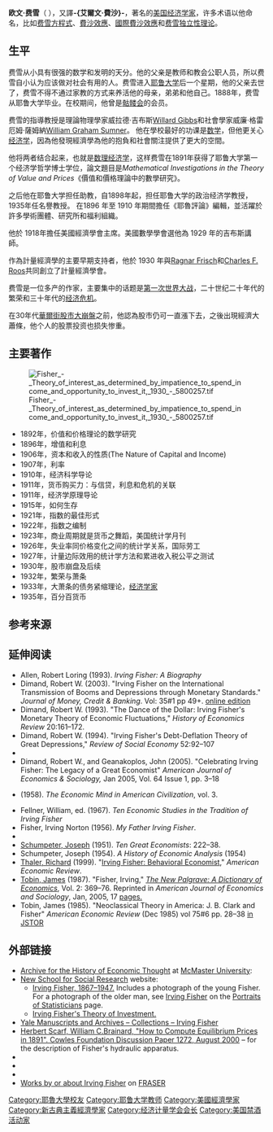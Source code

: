 {{noteTA|G1=Economics
|1=zh-cn:欧文;zh-tw:爾文; zh-hk:艾榮;
|2=zh-cn:费雪; zh-tw:費雪; zh-hk:費沙}}
{{Infobox economist
 | school_tradition = [[第一代新古典主义经济学|第一代新古典主义经济学]]
 | color            = yellow
 | image       = Irvingfisher.jpg
 | caption     =
 | name             = 欧文·费雪<br>Irving Fisher
 | birth_date       = {{Birth date|1867|2|27|mf=y}}
 | birth_place      = {{USA}}[[纽约|纽约]]
 | death_date       = {{Death date and age|1947|4|29|1867|2|27|mf=y}}
 | death_place      = {{USA}}[[纽约|纽约]]
 | nationality      = {{USA}}
 | field            = [[数理经济学|数理经济学]]
 | doctoral_advisor = [[约西亚·威拉德·吉布斯|约西亚·威拉德·吉布斯]]<br>[[William_Graham_Sumner|William Graham Sumner]]
 | academic_advisors =
 | doctoral_students = 
 | notable_students = 
 | influences       = [[威廉·斯坦利·杰文斯|威廉·斯坦利·杰文斯]], [[欧根·博姆-巴维克|欧根·博姆-巴维克]]
 | influenced       = [[米尔顿·弗里德曼|米尔顿·弗里德曼]], [[詹姆士·托宾|詹姆士·托宾]], [[弗兰科·莫迪利安尼|弗兰科·莫迪利安尼]], [[本·伯南克|本·伯南克]], [[Scott_Sumner|Sumner]], [[罗伯特·席勒|罗伯特·席勒]], [[海曼·闵斯基|海曼·闵斯基]], [[Steve_Keen|Keen]], [[莫里斯·阿莱|莫里斯·阿莱]]
 | contributions    = [[费雪方程式|费雪方程式]]<br>[[费雪交换方程式|费雪交换方程式]]<br>[[物价指数|物价指数]]<br>[[债务通缩|债务通缩]]<br>[[菲利普斯曲线|菲利普斯曲线]]<br>[[金钱幻觉|金钱幻觉]]<br>[[费雪分离定理|费雪分离定理]]<br>[[康涅狄格州独立党|康涅狄格州独立党]]
|alma_mater=[[耶鲁大学|耶鲁大学]]
}}
'''欧文·费雪'''（{{lang-en|'''Irving Fisher'''}}  {{bd|1867年|2月27日|1947年|4月29日|catIdx=Fisher, Irving}}），又譯'''-{艾爾文·費沙}-'''，著名的[[美国|美国]][[经济学家|经济学家]]，许多术语以他命名，比如[[费雪方程式|费雪方程式]]、[[費沙效應|費沙效應]]、[[國際費沙效應|國際費沙效應]]和[[费雪独立性理论|费雪独立性理论]]。

==生平==
费雪从小具有很强的数学和发明的天分。他的父亲是教师和教会公职人员，所以费雪自小认为应该做对社会有用的人。费雪进入[[耶鲁大学|耶鲁大学]]后一个星期，他的父亲去世了，费雪不得不通过家教的方式来养活他的母亲，弟弟和他自己。1888年，费雪从耶鲁大学毕业。在校期间，他曾是[[骷髅会|骷髅会]]的会员。

费雪的指導教授是理論物理學家威拉德·吉布斯[[Willard_Gibbs|Willard Gibbs]]和社會學家威廉·格雷厄姆·薩姆納[[William_Graham_Sumner|William Graham Sumner]]。
他在學校最好的功课是[[数学|数学]]，但他更关心[[经济学|经济学]]，因為他發現經濟學為他的抱負和社會關注提供了更大的空間。

他将两者结合起来，也就是[[数理经济学|数理经济学]]，这样费雪在1891年获得了耶鲁大学第一个经济学哲学博士学位，論文題目是''Mathematical Investigations in the Theory of Value and Prices''《價值和價格理論中的數學研究》。

之后他在耶鲁大学担任助教，自1898年起，担任耶鲁大学的政治经济学教授，1935年任名譽教授。
在1896 年至 1910 年期間擔任《耶魯評論》編輯，並活躍於許多學術團體、研究所和福利組織。

他於 1918年擔任美國經濟學會主席。美國數學學會選他為 1929 年的吉布斯講師。

作為計量經濟學的主要早期支持者，他於 1930 年與[[Ragnar_Frisch|Ragnar Frisch]]和[[Charles_F._Roos|Charles F. Roos]]共同創立了計量經濟學會。

费雪是一位多产的作家，主要集中的话题是[[第一次世界大战|第一次世界大战]]，二十世纪二十年代的繁荣和三十年代的[[经济危机|经济危机]]。

在30年代[[1929年华尔街股灾|華爾街股市大崩盤]]之前，他認為股市仍可一直漲下去，之後出現經濟大蕭條，他个人的股票投资也损失惨重。

==主要著作==
[[File:Fisher_-_Theory_of_interest_as_determined_by_impatience_to_spend_income_and_opportunity_to_invest_it,_1930_-_5800257.tif|thumb]]
*1892年，价值和价格理论的数学研究
*1896年，增值和利息
*1906年，资本和收入的性质(The Nature of Capital and Income)
*1907年，利率
*1910年，经济科学导论
*1911年，货币购买力：与信贷，利息和危机的关联
*1911年，经济学原理导论
*1915年，如何生存
*1921年，指数的最佳形式
*1922年，指数之编制
*1923年，商业周期就是货币之舞蹈，美国统计学月刊
*1926年，失业率同价格变化之间的统计学关系，国际劳工
*1927年，计量边际效用的统计学方法和累进收入税公平之测试
*1930年，股市崩盘及后续
*1932年，繁荣与萧条
*1933年，大萧条的债务紧缩理论，[[经济学家|经济学家]]
*1935年，百分百货币

==参考来源==
{{Reflist}}

==延伸阅读==
{{refbegin|2}}
* Allen, Robert Loring (1993). ''Irving Fisher: A Biography''
* Dimand, Robert W. (2003). "Irving Fisher on the International Transmission of Booms and Depressions through Monetary Standards." ''Journal of Money, Credit & Banking''. Vol: 35#1 pp 49+. [https://www.questia.com/PM.qst?a=o&d=5000634264 online edition] {{Wayback|url=https://www.questia.com/PM.qst?a=o&d=5000634264 |date=20100420055859 }}
* Dimand, Robert W. (1993). "The Dance of the Dollar: Irving Fisher's Monetary Theory of Economic Fluctuations," ''History of Economics Review''  20:161–172.
* Dimand, Robert W. (1994). "Irving Fisher's Debt-Deflation Theory of Great Depressions," ''Review of Social Economy''  52:92–107
* {{cite journal | last1 = Dimand | first1 = Robert W | year = 1998 | title = The Fall and Rise of Irving Fisher's Macroeconomics | url = | journal = Journal of the History of Economic Thought | volume = 20 | issue = | pages = 191–201 | doi=10.1017/s1053837200001851}}
* Dimand, Robert W., and Geanakoplos, John (2005). "Celebrating Irving Fisher: The Legacy of a Great Economist" ''American Journal of Economics & Sociology,'' Jan 2005, Vol. 64 Issue 1, pp. 3–18
* {{ill|Dorfman, Joseph|de|Joseph Dorfman (Ökonom)}} (1958). ''The Economic Mind in American Civilization'', vol. 3.
* Fellner, William, ed. (1967). ''Ten Economic Studies in the Tradition of Irving Fisher''
* Fisher, Irving Norton (1956). ''My Father Irving Fisher''.
* {{cite journal | last1 = Sasuly | first1 = Max | year = 1947 | title = Irving Fisher and Social Science | url = | journal = Econometrica | volume = 15 | issue = | pages = 255–78 | doi=10.2307/1905330}}
* [[Schumpeter,_Joseph|Schumpeter, Joseph]] (1951). ''Ten Great Economists'': 222–38.
* Schumpeter, Joseph (1954). ''A History of Economic Analysis'' (1954)
* [[Thaler,_Richard|Thaler, Richard]] (1999). "[https://wayback.archive-it.org/all/20071202154721/http://gsbwww.uchicago.edu/fac/richard.thaler/research/Irving%20Fisher.pdf Irving Fisher: Behavioral Economist,]" ''American Economic Review''.
* [[Tobin,_James|Tobin, James]] (1987). "Fisher, Irving,"  ''[[The_New_Palgrave:_A_Dictionary_of_Economics|The New Palgrave: A Dictionary of Economics]]'', Vol. 2: 369–76. Reprinted in ''American Journal of Economics and Sociology'', Jan, 2005, 17 [http://findarticles.com/p/articles/mi_m0254/is_1_64/ai_n13798783/?tag=content;col1 pages.]
* Tobin, James (1985). "Neoclassical Theory in America: J. B. Clark and Fisher" ''American Economic Review'' (Dec 1985) vol 75#6  pp. 28–38 [https://www.jstor.org/pss/1914327 in JSTOR]
{{refend}}

==外部链接==
{{Wikisource author}}
{{Commons category}}
* [https://web.archive.org/web/20050324032215/http://socserv2.socsci.mcmaster.ca/~econ/ugcm/3ll3/index.html Archive for the History of Economic Thought] at [[McMaster_University|McMaster University]]:
* [[New_School_for_Social_Research|New School for Social Research]] website:
** [https://web.archive.org/web/20040603160005/http://cepa.newschool.edu/het/profiles/fisher.htm Irving Fisher, 1867–1947.] Includes a photograph of the young Fisher. For a photograph of the older man, see [http://www.york.ac.uk/depts/maths/histstat/people/fisher_i.gif Irving Fisher] {{Wayback|url=http://www.york.ac.uk/depts/maths/histstat/people/fisher_i.gif |date=20160303205822 }} on the [http://www.york.ac.uk/depts/maths/histstat/people/welcome.htm Portraits of Statisticians] {{Wayback|url=http://www.york.ac.uk/depts/maths/histstat/people/welcome.htm |date=20110408154452 }} page.
** [https://web.archive.org/web/20080429203224/http://cepa.newschool.edu/het/essays/capital/fisherinvest.htm Irving Fisher's Theory of Investment.]
* [http://www.library.yale.edu/un/papers/fisher.htm Yale Manuscripts and Archives – Collections – Irving Fisher] {{Wayback|url=http://www.library.yale.edu/un/papers/fisher.htm |date=20070522183857 }}
* [http://cowles.econ.yale.edu/P/cd/d12b/d1272.pdf Herbert Scarf, William C.Brainard, "How to Compute Equilibrium Prices in 1891". Cowles Foundation Discussion Paper 1272, August 2000] {{Wayback|url=http://cowles.econ.yale.edu/P/cd/d12b/d1272.pdf |date=20120220114756 }} – for the description of Fisher's hydraulic apparatus.
* {{Cite book |title=Irving Fisher (1867–1947) |url=http://www.econlib.org/library/Enc/bios/Fisher.html |work=[[The_Concise_Encyclopedia_of_Economics|The Concise Encyclopedia of Economics]] |edition=2nd |series=[[Library_of_Economics_and_Liberty|Library of Economics and Liberty]] |publisher=[[Liberty_Fund|Liberty Fund]] |year=2008 |access-date=2016-10-13 |archive-date=2016-10-21 |archive-url=https://web.archive.org/web/20161021091342/http://www.econlib.org/library/Enc/bios/Fisher.html |dead-url=no }}
* {{Gutenberg author | id=Fisher,+Irving | name=Irving Fisher}}
* {{Internet Archive author |sname=Irving Fisher}}
* [https://fraser.stlouisfed.org/author/134 Works by or about Irving Fisher] {{Wayback|url=https://fraser.stlouisfed.org/author/134 |date=20170216220222 }} on [[FRASER|FRASER]]

{{经济计量学会会长}}
{{Authority control}}
{{DEFAULTSORT:Fisher,Irving}}
[[Category:耶魯大學校友|Category:耶魯大學校友]]
[[Category:耶鲁大学教师|Category:耶鲁大学教师]]
[[Category:美國經濟學家|Category:美國經濟學家]]
[[Category:新古典主義經濟學家|Category:新古典主義經濟學家]]
[[Category:经济计量学会会长|Category:经济计量学会会长]]
[[Category:美国禁酒活动家|Category:美国禁酒活动家]]